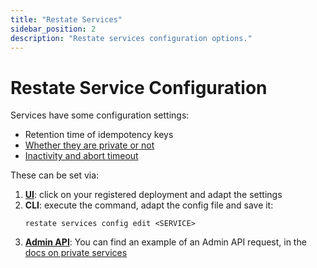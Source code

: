 ```yaml
---
title: "Restate Services"
sidebar_position: 2
description: "Restate services configuration options."
---
```


# Restate Service Configuration

Services have some configuration settings:

- Retention time of idempotency keys
- [Whether they are private or not](/operate/security#private-services)
- [Inactivity and abort timeout](/guides/error-handling#timeouts-between-restate-and-the-service)

These can be set via:
1. [**UI**](/develop/local_dev#restate-ui): click on your registered deployment and adapt the settings
2. **CLI**: execute the command, adapt the config file and save it:
    ```
    restate services config edit <SERVICE>
    ```
3. [**Admin API**](/adminapi/modify-service): You can find an example of an Admin API request, in the [docs on private services](/operate/security#private-services)


